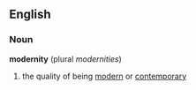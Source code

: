 ==English==
===Noun===
{{wikipedia}}
'''modernity'''  (plural ''modernities'')
# the quality of being [[modern]] or [[contemporary]]